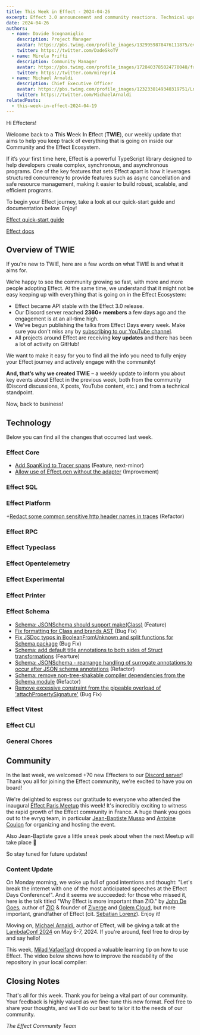 ```yaml
---
title: This Week in Effect - 2024-04-26
excerpt: Effect 3.0 announcement and community reactions. Technical updates in Effect.
date: 2024-04-26
authors:
  - name: Davide Scognamiglio
    description: Project Manager
    avatar: https://pbs.twimg.com/profile_images/1329959878476111875/evHG8VX6_400x400.jpg
    twitter: https://twitter.com/DadeSkoTV
  - name: Mirela Prifti
    description: Community Manager
    avatar: https://pbs.twimg.com/profile_images/1728403785024770048/frKphayT_400x400.jpg
    twitter: https://twitter.com/mirepri4
  - name: Michael Arnaldi
    description: Chief Executive Officer
    avatar: https://pbs.twimg.com/profile_images/1232338149340319751/Ln9nNWyk_400x400.jpg
    twitter: https://twitter.com/MichaelArnaldi
relatedPosts:
  - this-week-in-effect-2024-04-19
---
```


Hi Effecters! 

Welcome back to a **T**his **W**eek **I**n **E**ffect (**TWIE**), our weekly update that aims to help you keep track of everything that is going on inside our Community and the Effect Ecosystem.

If it’s your first time here, Effect is a powerful TypeScript library designed to help developers create complex, synchronous, and asynchronous programs. One of the key features that sets Effect apart is how it leverages structured concurrency to provide features such as async cancellation and safe resource management, making it easier to build robust, scalable, and efficient programs.

To begin your Effect journey, take a look at our quick-start guide and documentation below. Enjoy!

[Effect quick-start guide](/docs/quickstart)

[Effect docs](/docs/introduction)

## Overview of TWIE

If you're new to TWIE, here are a few words on what TWIE is and what it aims for.

We’re happy to see the community growing so fast, with more and more people adopting Effect. At the same time, we understand that it might not be easy keeping up with everything that is going on in the Effect Ecosystem:

- Effect became API stable with the Effect 3.0 release.
- Our Discord server reached **2360+ members** a few days ago and the engagement is at an all-time high.
- We've begun publishing the talks from Effect Days every week. Make sure you don't miss any by [subscribing to our YouTube channel](https://www.youtube.com/@effect-ts).
- All projects around Effect are receiving **key updates** and there has been a lot of activity on GitHub!

We want to make it easy for you to find all the info you need to fully enjoy your Effect journey and actively engage with the community!

**And, that’s why we created TWIE** – a weekly update to inform you about key events about Effect in the previous week, both from the community (Discord discussions, X posts, YouTube content, etc.) and from a technical standpoint.

Now, back to business!

## Technology

Below you can find all the changes that occurred last week.

### Effect Core
+ [Add SpanKind to Tracer spans](https://github.com/Effect-TS/effect/pull/2597) (Feature, next-minor)
+ [Allow use of Effect.gen without the adapter](https://github.com/Effect-TS/effect/pull/2602) (Improvement)


### Effect SQL


### Effect Platform
+[Redact some common sensitive http header names in traces](https://github.com/Effect-TS/effect/pull/2589) (Refactor)


### Effect RPC


### Effect Typeclass


### Effect Opentelemetry


### Effect Experimental


### Effect Printer

### Effect Schema
+ [Schema: JSONSchema should support make(Class)](https://github.com/Effect-TS/effect/pull/2579) (Feature)
+ [Fix formatting for Class and brands AST](https://github.com/Effect-TS/effect/pull/2581) (Bug Fix)
+ [Fix JSDoc typos in BooleanFromUnknown and split functions for Schema package](https://github.com/Effect-TS/effect/pull/2583) (Bug Fix)
+ [Schema: add default title annotations to both sides of Struct transformations](https://github.com/Effect-TS/effect/pull/2582) (Fearture)
+ [Schema: JSONSchema - rearrange handling of surrogate annotations to occur after JSON schema annotations](https://github.com/Effect-TS/effect/pull/2585) (Refactor)
+ [Schema: remove non-tree-shakable compiler dependencies from the Schema module](https://github.com/Effect-TS/effect/pull/2586) (Refactor)
+ [Remove excessive constraint from the pipeable overload of 'attachPropertySignature'](https://github.com/Effect-TS/effect/pull/2595) (Bug Fix)


### Effect Vitest


### Effect CLI


### General Chores


## Community

In the last week, we welcomed +70 new Effecters to our [Discord server](https://discord.gg/effect-ts)! Thank you all for joining the Effect community, we're excited to have you on board!

We're delighted to express our gratitude to everyone who attended the inaugural [Effect Paris Meetup](https://www.meetup.com/effect-paris/events/300307442) this week! It's incredibly exciting to witness the rapid growth of the Effect community in France. A huge thank you goes out to the evryg team, in particular [Jean-Baptiste Musso](https://twitter.com/jbmusso) and [Antoine Coulon](https://twitter.com/c9antoine) for organizing and hosting the event.

<Tweet id="1782780151358484825" />

Also Jean-Baptiste gave a little sneak peek about when the next Meetup will take place 👀

<Tweet id="1783128388967776525" />

So stay tuned for future updates!

### Content Update

On Monday morning, we woke up full of good intentions and thought: "Let's break the internet with one of the most anticipated speeches at the Effect Days Conference!".
 And it seems we succeeded: for those who missed it, here is the talk titled "Why Effect is more important than ZIO." by [John De Goes](https://twitter.com/jdegoes), author of [ZIO](https://zio.dev) & founder of [Ziverge](https://www.ziverge.com) and [Golem Cloud](https://www.golem.cloud), but more important, grandfather of Effect (cit. [Sebatian Lorenz](https://twitter.com/thefubhy)). Enjoy it!

 <YouTube url="https://www.youtube.com/embed/Ei6VTwhI8QQ?si=II9_bM-3b4iyiyEh" />

Moving on, [Michael Arnaldi](https://twitter.com/MichaelArnaldi), author of Effect, will be giving a talk at the [LambdaConf 2024](https://www.lambdaconf.us) on May 6-7, 2024. If you're around, feel free to drop by and say hello!

<Tweet id="1779419386882752952" />

This week, [Milad Vafaeifard](https://twitter.com/signlanguagete1) dropped a valuable learning tip on how to use Effect. The video below shows how to improve the readability of the repository in your local compiler:

<Tweet id="1779123150329942225" />

## Closing Notes

That's all for this week. Thank you for being a vital part of our community. Your feedback is highly valued as we fine-tune this new format. Feel free to share your thoughts, and we'll do our best to tailor it to the needs of our community.

_The Effect Community Team_
